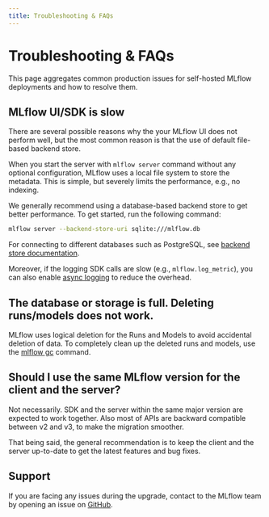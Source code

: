 ```yaml
---
title: Troubleshooting & FAQs
---
```


# Troubleshooting & FAQs

This page aggregates common production issues for self-hosted MLflow deployments and how to resolve them.

## MLflow UI/SDK is slow

There are several possible reasons why the your MLflow UI does not perform well, but the most common reason is that the use of default file-based backend store.

When you start the server with `mlflow server` command without any optional configuration, MLflow uses a local file system to store the metadata. This is simple, but severely limits the performance, e.g., no indexing.

We generally recommend using a database-based backend store to get better performance. To get started, run the following command:

```bash
mlflow server --backend-store-uri sqlite:///mlflow.db
```

For connecting to different databases such as PostgreSQL, see [backend store documentation](/self-hosting/architecture/backend-store).

Moreover, if the logging SDK calls are slow (e.g., `mlflow.log_metric`), you can also enable [async logging](https://mlflow.org/docs/latest/api_reference/python_api/mlflow.config.html#mlflow.config.enable_async_logging) to reduce the overhead.

## The database or storage is full. Deleting runs/models does not work.

MLflow uses logical deletion for the Runs and Models to avoid accidental deletion of data. To completely clean up the deleted runs and models, use the [mlflow gc](https://mlflow.org/docs/latest/api_reference/cli.html#mlflow-gc) command.


## Should I use the same MLflow version for the client and the server?

Not necessarily. SDK and the server within the same major version are expected to work together. Also most of APIs are backward compatible between v2 and v3, to make the migration smoother.

That being said, the general recommendation is to keep the client and the server up-to-date to get the latest features and bug fixes.


## Support

If you are facing any issues during the upgrade, contact to the MLflow team by opening an issue on [GitHub](https://github.com/mlflow/mlflow/issues/new/choose).
